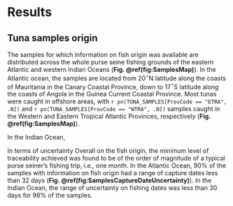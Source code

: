 
# Results

## Tuna samples origin

The samples for which information on fish origin was available are distributed across the whole purse seine fishing grounds of the eastern Atlantic and western Indian Oceans (**Fig. \@ref(fig:SamplesMap)**). In the Atlantic ocean, the samples are located from 20$^\circ$N latitude along the coasts of Mauritania in the Canary Coastal Province, down to 17$^\circ$S latitude along the coasts of Angola in the Guinea Current Coastal Province. Most tunas were caught in offshore areas, with `r pn(TUNA_SAMPLES[ProvCode == "ETRA", .N])` and `r pn(TUNA_SAMPLES[ProvCode == "WTRA", .N])` samples caught in the Western and Eastern Tropical Atlantic Provinces, respectively (**Fig. \@ref(fig:SamplesMap)**).

In the Indian Ocean, 

In terms of uncertainty Overall on the fish origin, the minimum level of traceability achieved was found to be of the order of magnitude of a typical purse seiner's fishing trip, i.e., one month. In the Atlantic Ocean, 90% of the samples with information on fish origin had a range of capture dates less than 32 days (**Fig. \@ref(fig:SamplesCaptureDateUncertainty)**). In the Indian Ocean, the range of uncertainty on fishing dates was less than 30 days for 98% of the samples.

